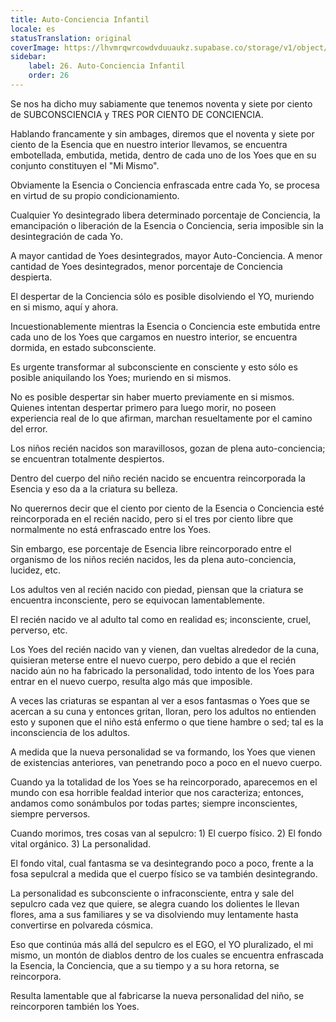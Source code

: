 ```yaml
---
title: Auto-Conciencia Infantil
locale: es
statusTranslation: original
coverImage: https://lhvmrqwrcowdvduuaukz.supabase.co/storage/v1/object/public/strapi-uploads/small_cover-tratado-de-psicologia-revolucionaria.webp-5e15e1cec4e0ebebcde5d7fc7565d8fd.webp
sidebar:
    label: 26. Auto-Conciencia Infantil
    order: 26
---
```

Se nos ha dicho muy sabiamente que tenemos noventa y siete por ciento de SUBCONSCIENCIA y TRES POR CIENTO DE CONCIENCIA.

Hablando francamente y sin ambages, diremos que el noventa y siete por ciento de la Esencia que en nuestro interior llevamos, se encuentra embotellada, embutida, metida, dentro de cada uno de los Yoes que en su conjunto constituyen el "Mi Mismo".

Obviamente la Esencia o Conciencia enfrascada entre cada Yo, se procesa en virtud de su propio condicionamiento.

Cualquier Yo desintegrado libera determinado porcentaje de Conciencia, la emancipación o liberación de la Esencia o Conciencia, seria imposible sin la desintegración de cada Yo.

A mayor cantidad de Yoes desintegrados, mayor Auto-Conciencia. A menor cantidad de Yoes desintegrados, menor porcentaje de Conciencia despierta.

El despertar de la Conciencia sólo es posible disolviendo el YO, muriendo en si mismo, aquí y ahora.

Incuestionablemente mientras la Esencia o Conciencia este embutida entre cada uno de los Yoes que cargamos en nuestro interior, se encuentra dormida, en estado subconsciente.

Es urgente transformar al subconsciente en consciente y esto sólo es posible aniquilando los Yoes; muriendo en si mismos.

No es posible despertar sin haber muerto previamente en si mismos. Quienes intentan despertar primero para luego morir, no poseen experiencia real de lo que afirman, marchan resueltamente por el camino del error.

Los niños recién nacidos son maravillosos, gozan de plena auto-conciencia; se encuentran totalmente despiertos.

Dentro del cuerpo del niño recién nacido se encuentra reincorporada la Esencia y eso da a la criatura su belleza.

No querernos decir que el ciento por ciento de la Esencia o Conciencia esté reincorporada en el recién nacido, pero si el tres por ciento libre que normalmente no está enfrascado entre los Yoes.

Sin embargo, ese porcentaje de Esencia libre reincorporado entre el organismo de los niños recién nacidos, les da plena auto-conciencia, lucidez, etc.

Los adultos ven al recién nacido con piedad, piensan que la criatura se encuentra inconsciente, pero se equivocan lamentablemente.

El recién nacido ve al adulto tal como en realidad es; inconsciente, cruel, perverso, etc.

Los Yoes del recién nacido van y vienen, dan vueltas alrededor de la cuna, quisieran meterse entre el nuevo cuerpo, pero debido a que el recién nacido aún no ha fabricado la personalidad, todo intento de los Yoes para entrar en el nuevo cuerpo, resulta algo más que imposible.

A veces las criaturas se espantan al ver a esos fantasmas o Yoes que se acercan a su cuna y entonces gritan, lloran, pero los adultos no entienden esto y suponen que el niño está enfermo o que tiene hambre o sed; tal es la inconsciencia de los adultos.

A medida que la nueva personalidad se va formando, los Yoes que vienen de existencias anteriores, van penetrando poco a poco en el nuevo cuerpo.

Cuando ya la totalidad de los Yoes se ha reincorporado, aparecemos en el mundo con esa horrible fealdad interior que nos caracteriza; entonces, andamos como sonámbulos por todas partes; siempre inconscientes, siempre perversos.

Cuando morimos, tres cosas van al sepulcro: 1) El cuerpo físico. 2) El fondo vital orgánico. 3) La personalidad.

El fondo vital, cual fantasma se va desintegrando poco a poco, frente a la fosa sepulcral a medida que el cuerpo físico se va también desintegrando.

La personalidad es subconsciente o infraconsciente, entra y sale del sepulcro cada vez que quiere, se alegra cuando los dolientes le llevan flores, ama a sus familiares y se va disolviendo muy lentamente hasta convertirse en polvareda cósmica.

Eso que continúa más allá del sepulcro es el EGO, el YO pluralizado, el mi mismo, un montón de diablos dentro de los cuales se encuentra enfrascada la Esencia, la Conciencia, que a su tiempo y a su hora retorna, se reincorpora.

Resulta lamentable que al fabricarse la nueva personalidad del niño, se reincorporen también los Yoes.
